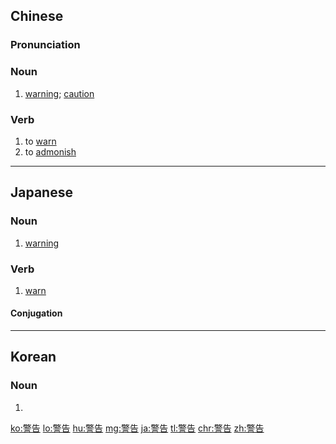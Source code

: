 ==Chinese==
{{zh-forms}}

===Pronunciation===
{{zh-pron
|m=jǐnggào
|c=ging2 gou3
|h=pfs=kín-ko
|mn=xm,twv:kèng-kò/qz:kèng-kò͘/zz,tw:kéng-kò
|ma=Zh-jinggào.ogg
|cat=n,v
}}

===Noun===
{{zh-noun}}

# [[warning]]; [[caution]]

===Verb===
{{zh-verb}}

# to [[warn]]
# to [[admonish]]

----

==Japanese==
{{ja-kanjitab|けい|こく|yomi=on}}

===Noun===
{{ja-noun|けいこく}}

# [[warning]]

===Verb===
{{ja-verb-suru|tr=trans|けいこく}}

# [[warn]]
#: {{ja-usex|潜在的な危険性を'''警告'''する|せんざいてき な きけんせい を '''けいこく''' する|'''warn''' of a potential danger}}

====Conjugation====
{{ja-suru|けいこく}}

----

==Korean==
{{ko-hanjatab}}

===Noun===
{{ko-noun|hangeul=경고}}

# {{hanja form of|경고|[[warning]], [[caution]]}}

[[ko:警告]]
[[lo:警告]]
[[hu:警告]]
[[mg:警告]]
[[ja:警告]]
[[tl:警告]]
[[chr:警告]]
[[zh:警告]]